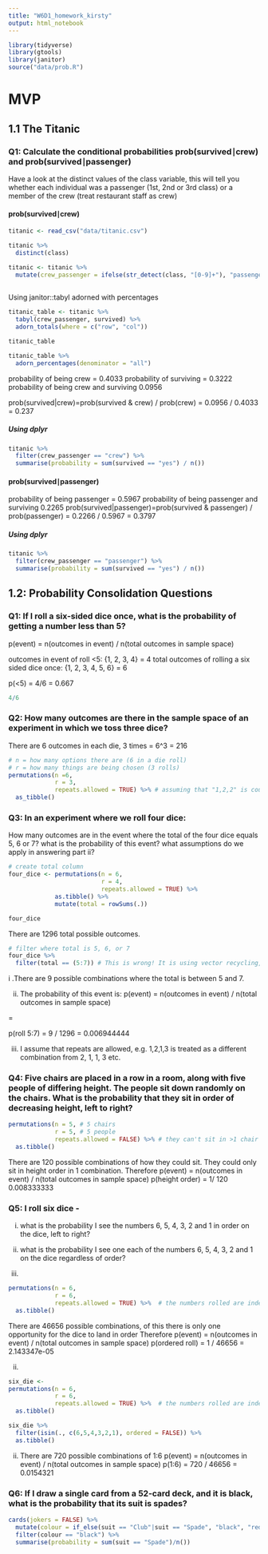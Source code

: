 ```yaml
---
title: "W6D1_homework_kirsty"
output: html_notebook
---
```


```r
library(tidyverse)
library(gtools)
library(janitor)
source("data/prob.R")
```

# MVP

## 1.1 The Titanic

### Q1: Calculate the conditional probabilities prob(survived∣crew) and prob(survived∣passenger)

Have a look at the distinct values of the class variable, this will tell you whether each individual was a passenger (1st, 2nd or 3rd class) or a member of the crew (treat restaurant staff as crew)


#### prob(survived∣crew)
```r
titanic <- read_csv("data/titanic.csv")

titanic %>% 
  distinct(class)
```


```r

titanic <- titanic %>% 
  mutate(crew_passenger = ifelse(str_detect(class, "[0-9]+"), "passenger", "crew"))
  
```

Using janitor::tabyl adorned with percentages
```r
titanic_table <- titanic %>% 
  tabyl(crew_passenger, survived) %>% 
  adorn_totals(where = c("row", "col"))

titanic_table
```

```r
titanic_table %>% 
  adorn_percentages(denominator = "all")

```

probability of being crew = 0.4033
probability of surviving = 0.3222
probability of being crew and surviving 0.0956

prob(survived|crew)=prob(survived & crew) / prob(crew)
= 0.0956 / 0.4033 = 0.237


##### Using dplyr
```r
titanic %>% 
  filter(crew_passenger == "crew") %>% 
  summarise(probability = sum(survived == "yes") / n())
```
####  prob(survived∣passenger)

probability of being passenger = 0.5967
probability of being passenger and surviving 0.2265
prob(survived|passenger)=prob(survived & passenger) / prob(passenger)
= 0.2266 / 0.5967 =  0.3797

##### Using dplyr

```r
titanic %>% 
  filter(crew_passenger == "passenger") %>% 
  summarise(probability = sum(survived == "yes") / n())
```

## 1.2: Probability Consolidation Questions

### Q1: If I roll a six-sided dice once, what is the probability of getting a number less than 5?

p(event) = n(outcomes in event) / n(total outcomes in sample space)


outcomes in event of roll <5: {1, 2, 3, 4} = 4
total outcomes of rolling a six sided dice once: {1, 2, 3, 4, 5, 6} = 6

p(<5) = 4/6 = 0.667

```r
4/6
```





### Q2: How many outcomes are there in the sample space of an experiment in which we toss three dice?


There are 6 outcomes in each die, 3 times = 6^3 = 216


```r
# n = how many options there are (6 in a die roll)
# r = how many things are being chosen (3 rolls)
permutations(n =6,
             r = 3,
             repeats.allowed = TRUE) %>% # assuming that "1,2,2" is counted as different combination from "2,2,1"
  as_tibble()
```



### Q3: In an experiment where we roll four dice:
How many outcomes are in the event where the total of the four dice equals 5, 6 or 7?
what is the probability of this event?
what assumptions do we apply in answering part ii?

```r
# create total column 
four_dice <- permutations(n = 6,
                          r = 4,
                          repeats.allowed = TRUE) %>% 
             as.tibble() %>% 
             mutate(total = rowSums(.))

four_dice
```
There are 1296 total possible outcomes.

```r
# filter where total is 5, 6, or 7
four_dice %>% 
  filter(total == (5:7)) # This is wrong! It is using vector recycling, so checks if total = 5, then next row for 6, then 7 and so in. Use %in% instead to search.
```

i .There are 9 possible combinations where the total is between 5 and 7.

ii. The probability of this event is:
  p(event) = n(outcomes in event) / n(total outcomes in sample space)

  =

  p(roll 5:7) = 9 / 1296 = 0.006944444

iii. I assume that repeats are allowed, e.g. 1,2,1,3 is treated as a different combination from 2, 1, 1, 3 etc.




### Q4: Five chairs are placed in a row in a room, along with five people of differing height. The people sit down randomly on the chairs. What is the probability that they sit in order of decreasing height, left to right?
```r
permutations(n = 5, # 5 chairs
             r = 5, # 5 people
             repeats.allowed = FALSE) %>% # they can't sit in >1 chair
  as.tibble()
```

There are 120 possible combinations of how they could sit.
They could only sit in height order in 1 combination. 
Therefore p(event) = n(outcomes in event) / n(total outcomes in sample space)
p(height order) = 1/ 120 0.008333333

### Q5: I roll six dice - 
i. what is the probability I see the numbers 6, 5, 4, 3, 2 and 1 in order on the dice, left to right?
ii. what is the probability I see one each of the numbers 6, 5, 4, 3, 2 and 1 on the dice regardless of order?

i. 
```r
permutations(n = 6,
             r = 6,
             repeats.allowed = TRUE) %>%  # the numbers rolled are independent of each other
  as.tibble()
```

There are 46656 possible combinations, of this there is only one opportunity for the dice to land in order
Therefore p(event) = n(outcomes in event) / n(total outcomes in sample space)
p(ordered roll) = 1 / 46656 = 2.143347e-05

ii. 
```r
six_die <-
permutations(n = 6,
             r = 6,
             repeats.allowed = TRUE) %>%  # the numbers rolled are independent of each other
  as.tibble() 
```


```r
six_die %>% 
  filter(isin(., c(6,5,4,3,2,1), ordered = FALSE)) %>% 
  as.tibble()
```
ii. There are 720 possible combinations of 1:6
p(event) = n(outcomes in event) / n(total outcomes in sample space)
p(1:6) = 720 / 46656 = 0.0154321


### Q6: If I draw a single card from a 52-card deck, and it is black, what is the probability that its suit is spades?



```r
cards(jokers = FALSE) %>% 
  mutate(colour = if_else(suit == "Club"|suit == "Spade", "black", "red")) %>% 
  filter(colour == "black") %>% 
  summarise(probability = sum(suit == "Spade")/n())
```



